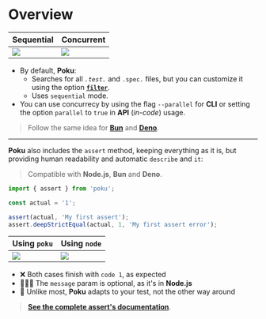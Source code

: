 
# Overview

[bun-version-url]: https://github.com/oven-sh/bun
[deno-version-url]: https://github.com/denoland/deno

| Sequential               | Concurrent              |
| ------------------------ | ----------------------- |
| <img src={SEQUENTIAL} /> | <img src={PARALLEL}  /> |

- By default, **Poku**:
  - Searches for all _`.test.`_ and `.spec.` files, but you can customize it using the option [**`filter`**](/docs/documentation/poku/options/filter).
  - Uses `sequential` mode.
- You can use concurrecy by using the flag `--parallel` for **CLI** or setting the option `parallel` to `true` in **API** (_in-code_) usage.

> Follow the same idea for [**Bun**][bun-version-url] and [**Deno**][deno-version-url].

<hr />

**Poku** also includes the `assert` method, keeping everything as it is, but providing human readability and automatic `describe` and `it`:

> Compatible with **Node.js**, **Bun** and **Deno**.

```ts
import { assert } from 'poku';

const actual = '1';

assert(actual, 'My first assert');
assert.deepStrictEqual(actual, 1, 'My first assert error');
```

| Using `poku`               | Using `node`               |
| -------------------------- | -------------------------- |
| <img src={ASSERT_POKU}  /> | <img src={ASSERT_NODE}  /> |

- ❌ Both cases finish with `code 1`, as expected
- 🧑🏻‍🎓 The `message` param is optional, as it's in **Node.js**
- 🐷 Unlike most, **Poku** adapts to your test, not the other way around

> [**See the complete assert's documentation**](/docs/documentation/assert).
